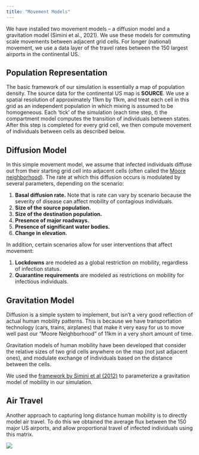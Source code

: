 ```yaml
---
title: "Movement Models"
---
```


We have installed two movement models -- a diffusion model and a gravitation model (Simini et al., 2021). We use these models for commuting scale movements between adjacent grid cells. For longer (national) movement, we use a data layer of the travel rates between the 150 largest airports in the continental US.

## Population Representation

The basic framework of our simulation is essentially a map of population density. The source data for the continental US map is **SOURCE**. We use a spatial resolution of approximately 11km by 11km, and treat each cell in this grid as an independent population in which mixing is assumed to be homogeneous. Each 'tick' of the simulation (each time step, *t*) the compartment model computes the transition of individuals between states. After this step is completed for every grid cell, we then compute movement of individuals between cells as described below.

## Diffusion Model

In this simple movement model, we assume that infected individuals diffuse out from their starting grid cell into adjacent cells (often called the [Moore neighborhood](https://en.wikipedia.org/wiki/Moore_neighborhood)). The rate at which this diffusion occurs is modulated by several parameters, depending on the scenario:

1.  **Basal diffusion rate.** Note that is rate can vary by scenario because the severity of disease can affect mobility of contagious individuals.
2.  **Size of the source population.**
3.  **Size of the destination population.**
4.  **Presence of major roadways.**
5.  **Presence of significant water bodies.**
6.  **Change in elevation.**

In addition, certain scenarios allow for user interventions that affect movement:

1.  **Lockdowns** are modeled as a global restriction on mobility, regardless of infection status.
2.  **Quarantine requirements** are modeled as restrictions on mobility for infectious individuals.

## Gravitation Model

Diffusion is a simple system to implement, but isn't a very good reflection of actual human mobility patterns.  This is because we have transportation technology (cars, trains, airplanes) that make it very easy for us to move well past our "Moore Neighborhood" of 11km in a very short amount of time.  

Gravitation models of human mobility have been developed that consider the relative sizes of two grid cells anywhere on the map (not just adjacent ones), and modulate exchange of individuals based on the distance between the cells.  

We used the [framework by Simini et al (2012)](https://www.nature.com/articles/nature10856.pdf) to parameterize a gravitation model of mobility in our simulation.


## Air Travel

Another approach to capturing long distance human mobility is to directly model air travel.  To do this we obtained the average flux between the 150 major US airports, and allow proportional travel of infected individuals using this matrix.

![](trails.png)
